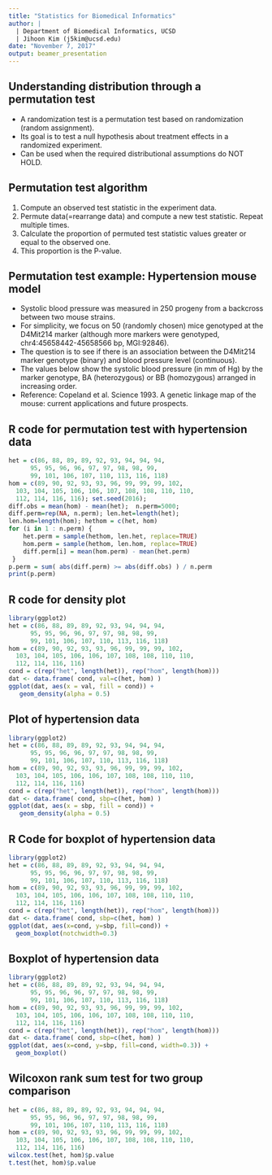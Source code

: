 ```yaml
---
title: "Statistics for Biomedical Informatics"
author: | 
  | Department of Biomedical Informatics, UCSD
  | Jihoon Kim (j5kim@ucsd.edu)
date: "November 7, 2017"
output: beamer_presentation
---
```




## Understanding distribution through a permutation test
- A randomization test is a permutation test based on
randomization (random assignment).
- Its goal is to test a null hypothesis about
treatment effects in a randomized experiment. 
- Can be used when the required distributional assumptions do
NOT HOLD. 

## Permutation test algorithm
1. Compute an observed test statistic in the experiment data.
2. Permute data(=rearrange data) and compute a new test statistic. Repeat multiple times. 
3. Calculate the proportion of permuted test statistic values greater or equal to the observed one.
4. This proportion is the P-value.


## Permutation test example: Hypertension mouse model
- Systolic blood pressure was measured in 250 progeny from a backcross between two mouse strains.
- For simplicity, we focus on 50 (randomly chosen) mice genotyped at the D4Mit214 marker (although more markers were genotyped, chr4:45658442-45658566 bp, MGI:92846). 
- The question is to see if there is an association between the D4Mit214 marker genotype (binary) and blood pressure level (continuous). 
- The values  below show the systolic blood pressure (in mm of Hg) by the marker genotype, BA (heterozygous) or BB (homozygous) arranged in increasing order.
- Reference: Copeland et al. Science 1993. A genetic linkage map of the mouse: current applications and future prospects.   


## R code for permutation test with hypertension data
```r
het = c(86, 88, 89, 89, 92, 93, 94, 94, 94, 
      95, 95, 96, 96, 97, 97, 98, 98, 99, 
      99, 101, 106, 107, 110, 113, 116, 118)
hom = c(89, 90, 92, 93, 93, 96, 99, 99, 99, 102,
  103, 104, 105, 106, 106, 107, 108, 108, 110, 110,
  112, 114, 116, 116); set.seed(2016);
diff.obs = mean(hom) - mean(het);  n.perm=5000;
diff.perm=rep(NA, n.perm); len.het=length(het); 
len.hom=length(hom); hethom = c(het, hom)
for (i in 1 : n.perm) {
    het.perm = sample(hethom, len.het, replace=TRUE)
    hom.perm = sample(hethom, len.hom, replace=TRUE)
    diff.perm[i] = mean(hom.perm) - mean(het.perm)
 }
p.perm = sum( abs(diff.perm) >= abs(diff.obs) ) / n.perm
print(p.perm)
```

## R code for density plot
```r
library(ggplot2)
het = c(86, 88, 89, 89, 92, 93, 94, 94, 94, 
      95, 95, 96, 96, 97, 97, 98, 98, 99, 
      99, 101, 106, 107, 110, 113, 116, 118)
hom = c(89, 90, 92, 93, 93, 96, 99, 99, 99, 102,
  103, 104, 105, 106, 106, 107, 108, 108, 110, 110,
  112, 114, 116, 116)
cond = c(rep("het", length(het)), rep("hom", length(hom)))
dat <- data.frame( cond, val=c(het, hom) )
ggplot(dat, aes(x = val, fill = cond)) +
   geom_density(alpha = 0.5)
```

## Plot of hypertension data
```r
library(ggplot2)
het = c(86, 88, 89, 89, 92, 93, 94, 94, 94, 
      95, 95, 96, 96, 97, 97, 98, 98, 99, 
      99, 101, 106, 107, 110, 113, 116, 118)
hom = c(89, 90, 92, 93, 93, 96, 99, 99, 99, 102,
  103, 104, 105, 106, 106, 107, 108, 108, 110, 110,
  112, 114, 116, 116)
cond = c(rep("het", length(het)), rep("hom", length(hom)))
dat <- data.frame( cond, sbp=c(het, hom) )
ggplot(dat, aes(x = sbp, fill = cond)) +
   geom_density(alpha = 0.5)
```

## R Code for boxplot of hypertension data
```r
library(ggplot2)
het = c(86, 88, 89, 89, 92, 93, 94, 94, 94, 
      95, 95, 96, 96, 97, 97, 98, 98, 99, 
      99, 101, 106, 107, 110, 113, 116, 118)
hom = c(89, 90, 92, 93, 93, 96, 99, 99, 99, 102,
  103, 104, 105, 106, 106, 107, 108, 108, 110, 110,
  112, 114, 116, 116)
cond = c(rep("het", length(het)), rep("hom", length(hom)))
dat <- data.frame( cond, sbp=c(het, hom) )
ggplot(dat, aes(x=cond, y=sbp, fill=cond)) +
  geom_boxplot(notchwidth=0.3)
```



## Boxplot of hypertension data
```r
library(ggplot2)
het = c(86, 88, 89, 89, 92, 93, 94, 94, 94, 
      95, 95, 96, 96, 97, 97, 98, 98, 99, 
      99, 101, 106, 107, 110, 113, 116, 118)
hom = c(89, 90, 92, 93, 93, 96, 99, 99, 99, 102,
  103, 104, 105, 106, 106, 107, 108, 108, 110, 110,
  112, 114, 116, 116)
cond = c(rep("het", length(het)), rep("hom", length(hom)))
dat <- data.frame( cond, sbp=c(het, hom) )
ggplot(dat, aes(x=cond, y=sbp, fill=cond, width=0.3)) + 
  geom_boxplot()
```


## Wilcoxon rank sum test for two group comparison
```r
het = c(86, 88, 89, 89, 92, 93, 94, 94, 94, 
      95, 95, 96, 96, 97, 97, 98, 98, 99, 
      99, 101, 106, 107, 110, 113, 116, 118)
hom = c(89, 90, 92, 93, 93, 96, 99, 99, 99, 102,
  103, 104, 105, 106, 106, 107, 108, 108, 110, 110,
  112, 114, 116, 116)
wilcox.test(het, hom)$p.value
t.test(het, hom)$p.value
```


